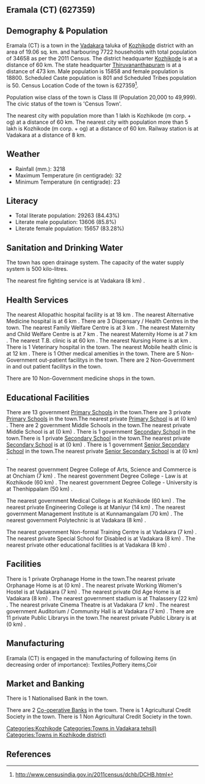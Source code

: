 {{Infobox settlement
| name=Eramala (CT)
| native_name=
| native_name_lang=
| other_name=
| nickname=
| settlement_type=Town
| image_skyline=
| image_alt=
| image_caption=
| pushpin_map=India Kerala
| pushpin_label_position=right
| pushpin_map_alt=
| pushpin_map_caption=Location in Kerala, India
| latd=
| latm=
| lats=
| latNS=
| longd=
| longm=
| longs=
| longEW=
| coordinates_display=inline,title
| subdivision_type=Country
| subdivision_name={{flag|India}}
| subdivision_type1=[[States and territories of India|State]]
| subdivision_name1=Kerala 
| subdivision_type2=[[List of districts of India|District]]
| subdivision_name2=Kozhikode
| subdivision_type3=Tahsil
| subdivision_name3=Vadakara
| website=
| established_title=<!-- Established -->
| established_date=
| founder=
| named_for=
| government_type=
| governing_body=
| unit_pref=Metric
| area_footnotes=
| area_rank=
| area_total_km2=19.06
| elevation_footnotes=
| elevation_m=
| population_total=34658
| population_as_of=2011
| population_rank=
| population_density_km2=1818
| population_demonym=
| population_footnotes=
| demographics_type1=Languages=
| demographics1_title1=Official=
| demographics1_info1=[[Malayalam language|Malayalam]]
| timezone1=[[Indian Standard Time|IST]]
| utc_offset1==+5:30
| postal_code_type=[[Postal Index Number|PIN]]
| postal_code=
| area_code_type=Telephone code
| area_code=
| registration_plate=
| blank1_name_sec1=Nearest city
| blank1_info_sec1=[[Kozhikode (m corp. + og)]]
| blank2_name_sec1=[[Human sex ratio|Sex ratio]]
| blank2_info_sec1=1185
| blank3_name_sec1=Literacy
| blank3_info_sec1=84.43%
| blank1_name_sec2=[[2011 Census of India|2011 census]] code
| blank1_info_sec2=627359
| footnotes=
}}

== Eramala (CT) (627359) ==

== Demography & Population ==

Eramala (CT) is a town in the [[Vadakara]] taluka of [[Kozhikode]] district with an area of 19.06 sq. km. and harbouring 7722 households with total population of 34658 as per the 2011 Census. The district headquarter [[Kozhikode]] is at a distance of 60 km. The state headquarter [[Thiruvananthapuram]] is at a distance of 473 km. Male population is 15858 and female population is 18800. Scheduled Caste population is 801 and Scheduled Tribes population is 50. Census Location Code of the town is 627359<ref>http://www.censusindia.gov.in/2011census/dchb/DCHB.html</ref>.

Population wise class of the town is Class III (Population 20,000 to 49,999).
The civic status of the town is 'Census Town'.

The nearest city with population more than 1 lakh is Kozhikode (m corp. + og) at a distance of 60 km. The nearest city with population more than 5 lakh is Kozhikode (m corp. + og) at a distance of 60 km. Railway station is at Vadakara at a distance of 8 km.


== Weather ==  
* Rainfall (mm.): 3218 
* Maximum Temperature (in centigrade): 32
* Minimum Temperature (in centigrade): 23


== Literacy ==  
* Total literate population: 29263 (84.43%)
* Literate male population: 13606 (85.8%)
* Literate female population: 15657 (83.28%)


== Sanitation and Drinking Water ==  
The town has open drainage system.
The capacity of the water supply system is 500 kilo-litres.

The nearest fire fighting service is at Vadakara (8 km) .


== Health Services ==
The nearest Allopathic hospital facility is at 18 km .
The nearest Alternative Medicine hospital is at 6 km .
There are 3 Dispensary / Health Centres in the town.
The nearest Family Welfare Centre is at 3 km .
The nearest Maternity and Child Welfare Centre is at 7 km .
The nearest Maternity Home is at 7 km .
The nearest T.B. clinic is at 60 km .
The nearest Nursing Home is at  km .
There is 1 Veterinary hospital in the town.
The nearest Mobile health clinic is at 12 km .
There is 1 Other medical amenities in the town.
There are 5 Non-Government out-patient facilitys in the town.
There are 2 Non-Government in and out patient facilitys in the town.

There are 10 Non-Government medicine shops in the town.


== Educational Facilities ==
There are 13 government [[Primary School]]s in the town.There are 3 private [[Primary School]]s in the town.The nearest private [[Primary School]] is at  (0 km) .
There are 2 government Middle Schools in the town.The nearest private Middle School is at  (0 km) .
There is 1 government [[Secondary School]] in the town.There is 1 private [[Secondary School]] in the town.The nearest private [[Secondary School]] is at  (0 km) .
There is 1 government [[Senior Secondary School]] in the town.The nearest private [[Senior Secondary School]] is at  (0 km) .
 
 
 
 
 
The nearest government Degree College of Arts, Science and Commerce is at Onchiam (7 km) .
The nearest government Degree College - Law is at Kozhikode (60 km) .
The nearest government Degree College - University is at Thenhippalam (50 km) .
 
The nearest government Medical College is at Kozhikode (60 km) .
The nearest private Engineering College is at Maniyur (14 km) .
The nearest government Management Institute is at Kunnamangalam (70 km) .
The nearest government Polytechnic is at Vadakara (8 km) .
 
The nearest government Non-formal Training Centre is at Vadakara (7 km) .
The nearest private Special School for Disabled is at Vadakara (8 km) .
The nearest private other educational facilities is at Vadakara (8 km) .


== Facilities ==
There is 1 private Orphanage Home in the town.The nearest private Orphanage Home is at  (0 km) .
The nearest private Working Women's Hostel is at Vadakara (7 km) .
The nearest private Old Age Home is at Vadakara  (8 km) .
The nearest government stadium is at Thalassery (22 km) .
The nearest private Cinema Theatre is at Vadakara (7 km) .
The nearest government Auditorium / Community Hall is at Vadakara (7 km) .
There are 11 private Public Librarys in the town.The nearest private Public Library is at  (0 km) .


== Manufacturing ==
Eramala (CT) is engaged in the manufacturing of following items (in decreasing order of importance): Textiles,Pottery items,Coir


== Market and Banking ==
There is 1 Nationalised Bank in the town.

There are 2 [[Co-operative Bank]]s in the town.
There is 1 Agricultural Credit Society in the town.
There is 1 Non Agricultural Credit Society in the town.


[[Categories:Kozhikode]]
[[Categories:Towns in Vadakara tehsil)]]
[[Categories:Towns in Kozhikode district)]]


== References ==
{{Reflist}}


